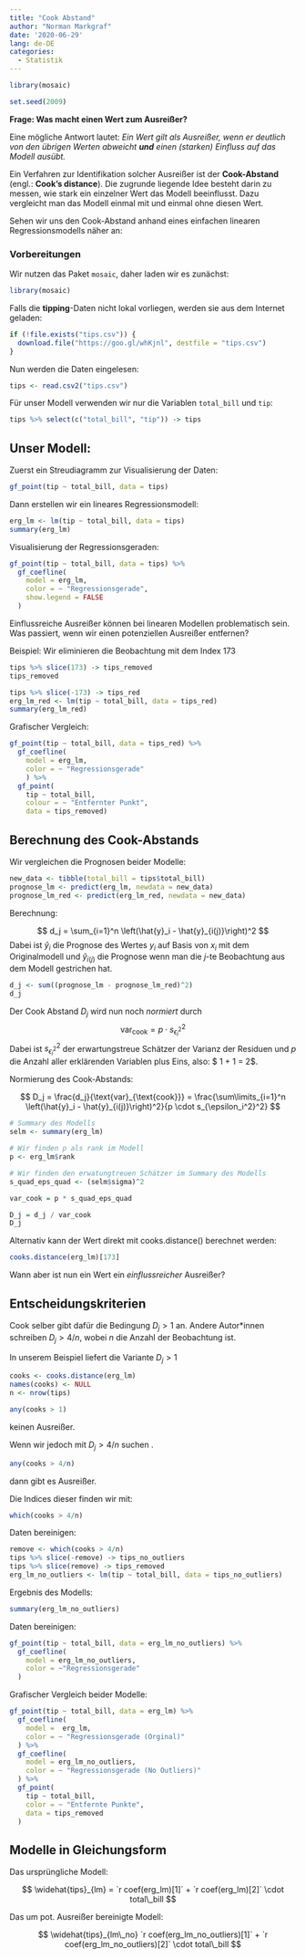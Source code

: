 ```yaml
---
title: "Cook Abstand"
author: "Norman Markgraf"
date: '2020-06-29'
lang: de-DE
categories: 
  - Statistik
---
```


```r
library(mosaic)

set.seed(2009)
```

**Frage: Was macht einen Wert zum Ausreißer?**

Eine mögliche Antwort lautet:
_Ein Wert gilt als Ausreißer, wenn er deutlich von den übrigen Werten abweicht **und** einen (starken) Einfluss auf das Modell ausübt._

Ein Verfahren zur Identifikation solcher Ausreißer ist der **Cook-Abstand** (engl.: **Cook's distance**). 
Die zugrunde liegende Idee besteht darin zu messen, wie stark ein einzelner Wert das Modell beeinflusst. 
Dazu vergleicht man das Modell einmal mit und einmal ohne diesen Wert.

Sehen wir uns den Cook-Abstand anhand eines einfachen linearen Regressionsmodells näher an:


### Vorbereitungen

Wir nutzen das Paket `mosaic`, daher laden wir es zunächst:

```r
library(mosaic)
```

Falls die **tipping**-Daten nicht lokal vorliegen, werden sie aus dem Internet geladen:

```r
if (!file.exists("tips.csv")) {
  download.file("https://goo.gl/whKjnl", destfile = "tips.csv")
}
```

Nun werden die Daten eingelesen:

```r
tips <- read.csv2("tips.csv")
```

Für unser Modell verwenden wir nur die Variablen `total_bill` und `tip`:

```r
tips %>% select(c("total_bill", "tip")) -> tips
```

## Unser Modell:

Zuerst ein Streudiagramm zur Visualisierung der Daten:

```r
gf_point(tip ~ total_bill, data = tips)
```

Dann erstellen wir ein lineares Regressionsmodell:

```r
erg_lm <- lm(tip ~ total_bill, data = tips)
summary(erg_lm)
```

Visualisierung der Regressionsgeraden:

```r
gf_point(tip ~ total_bill, data = tips) %>%
  gf_coefline(
    model = erg_lm,
    color = ~ "Regressionsgerade",
    show.legend = FALSE
  ) 
```

Einflussreiche Ausreißer können bei linearen Modellen problematisch sein. Was passiert, wenn wir einen potenziellen Ausreißer entfernen?

Beispiel: Wir eliminieren die Beobachtung mit dem Index 173

```r
tips %>% slice(173) -> tips_removed
tips_removed
```

```r
tips %>% slice(-173) -> tips_red
erg_lm_red <- lm(tip ~ total_bill, data = tips_red)
summary(erg_lm_red)
```

Grafischer Vergleich:

```r
gf_point(tip ~ total_bill, data = tips_red) %>%
  gf_coefline(
    model = erg_lm,
    color = ~ "Regressionsgerade"
    ) %>%
  gf_point(
    tip ~ total_bill, 
    colour = ~ "Entfernter Punkt",
    data = tips_removed)
```

## Berechnung des Cook-Abstands

Wir vergleichen die Prognosen beider Modelle:

```r
new_data <- tibble(total_bill = tips$total_bill)
prognose_lm <- predict(erg_lm, newdata = new_data)
prognose_lm_red <- predict(erg_lm_red, newdata = new_data)
```

Berechnung:

$$
d_j = \sum_{i=1}^n \left(\hat{y}_i - \hat{y}_{i(j)}\right)^2
$$ 
Dabei ist $\hat{y}_i$ die Prognose des Wertes $y_i$ auf Basis von $x_i$ mit dem Originalmodell und $\hat{y}_{i(j)}$ die Prognose wenn man die $j$-te Beobachtung aus dem Modell gestrichen hat.

```r
d_j <- sum((prognose_lm - prognose_lm_red)^2)
d_j
```

Der Cook Abstand $D_j$ wird nun noch *normiert* durch $${\text{var}_{\text{cook}}} = p \cdot s_{\epsilon_i^2}^2$$ Dabei ist $s_{\epsilon_i^2}^2$ der erwartungstreue Schätzer der Varianz der Residuen und $p$ die Anzahl aller erklärenden Variablen plus Eins, also: \$ 1 + 1 = 2\$.

Normierung des Cook-Abstands:

$$
  D_j = \frac{d_j}{\text{var}_{\text{cook}}} = \frac{\sum\limits_{i=1}^n \left(\hat{y}_i - \hat{y}_{i(j)}\right)^2}{p \cdot s_{\epsilon_i^2}^2}
$$


```r
# Summary des Modells
selm <- summary(erg_lm)

# Wir finden p als rank im Modell
p <- erg_lm$rank 

# Wir finden den erwatungtreuen Schätzer im Summary des Modells
s_quad_eps_quad <- (selm$sigma)^2 

var_cook = p * s_quad_eps_quad

D_j = d_j / var_cook
D_j
```

Alternativ kann der Wert direkt mit cooks.distance() berechnet werden:

```r
cooks.distance(erg_lm)[173]
```

Wann aber ist nun ein Wert ein *einflussreicher* Ausreißer?

## Entscheidungskriterien

Cook selber gibt dafür die Bedingung $D_j > 1$ an. Andere Autor\*innen schreiben $D_j > 4/n$, wobei $n$ die Anzahl der Beobachtung ist.

In unserem Beispiel liefert die Variante $D_j > 1$

```r
cooks <- cooks.distance(erg_lm)
names(cooks) <- NULL
n <- nrow(tips)

any(cooks > 1)
```

keinen Ausreißer.

Wenn wir jedoch mit $D_j > 4/n$ suchen .

```r
any(cooks > 4/n)
```

dann gibt es Ausreißer.

Die Indices dieser finden wir mit:

```r
which(cooks > 4/n)
```

Daten bereinigen:

```r
remove <- which(cooks > 4/n)
tips %>% slice(-remove) -> tips_no_outliers
tips %>% slice(remove) -> tips_removed
erg_lm_no_outliers <- lm(tip ~ total_bill, data = tips_no_outliers)
```

Ergebnis des Modells:

```r
summary(erg_lm_no_outliers)
```
Daten bereinigen:

```r
gf_point(tip ~ total_bill, data = erg_lm_no_outliers) %>%
  gf_coefline(
    model = erg_lm_no_outliers, 
    color = ~"Regressionsgerade"
  )
```

Grafischer Vergleich beider Modelle:

```r
gf_point(tip ~ total_bill, data = erg_lm) %>%
  gf_coefline(
    model =  erg_lm,
    color = ~ "Regressionsgerade (Orginal)"
  ) %>%
  gf_coefline(
    model = erg_lm_no_outliers,
    color = ~ "Regressionsgerade (No Outliers)"
  ) %>%
  gf_point(
    tip ~ total_bill,
    color = ~ "Entfernte Punkte",
    data = tips_removed
  )
```

## Modelle in Gleichungsform

Das ursprüngliche Modell: 

$$
  \widehat{tips}_{lm} = `r coef(erg_lm)[1]` + `r coef(erg_lm)[2]` \cdot total\_bill
$$

Das um pot. Ausreißer bereinigte Modell: 

$$
  \widehat{tips}_{lm\_no} `r coef(erg_lm_no_outliers)[1]` + `r coef(erg_lm_no_outliers)[2]` \cdot total\_bill
$$
